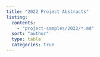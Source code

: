 ```yaml
---
title: "2022 Project Abstracts"
listing:
  contents: 
    - "project-samples/2022/*.md"
  sort: "author"
  type: table
  categories: true
---
```


